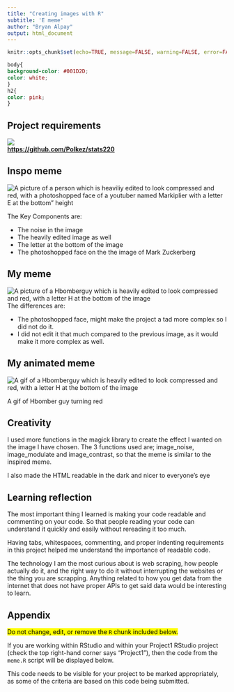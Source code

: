 ```yaml
---
title: "Creating images with R"
subtitle: 'E meme'
author: "Bryan Alpay"
output: html_document
---
```


```r
knitr::opts_chunk$set(echo=TRUE, message=FALSE, warning=FALSE, error=FALSE)
```

```css
body{
background-color: #001D2D;
color: white;
}
h2{
color: pink;
}
```

## Project requirements
![](folder.png)<br>
**[https://github.com/Polkez/stats220](https://github.com/Polkez/stats220)**

## Inspo meme
![A picture of a person which is heaviliy edited to look compressed and red, with a photoshopped face of a youtuber named Markiplier with a letter E at the bottom" height](inspo_meme.jpg) <br>

The Key Components are:

* The noise in the image
* The heavily edited image as well
* The letter at the bottom of the image
* The photoshopped face on the the image of Mark Zuckerberg

## My meme
![A picture of a Hbomberguy which is heavily edited to look compressed and red, with a letter H at the bottom of the image](my_meme.png) <br>
The differences are:

* The photoshopped face, might make the project a tad more complex so I did not do it.
* I did not edit it that much compared to the previous image, as it would make it more complex as well.

## My animated meme
![A gif of a Hbomberguy which is heavily edited to look compressed and red, with a letter H at the bottom of the image](my_animated_gif.gif)<br>

A gif of Hbomber guy turning red

## Creativity
I used more functions in the magick library to create the effect I wanted on the image I have chosen. The 3 functions used are; image_noise, image_modulate and image_contrast, so that the meme is similar to the inspired meme.

I also made the HTML readable in the dark and nicer to everyone's eye

## Learning reflection
The most important thing I learned is making your code readable and commenting on your code. So that people reading your code can understand it quickly and easily without rereading it too much.

Having tabs, whitespaces, commenting, and proper indenting requirements in this project helped me understand the importance of readable code.

The technology I am the most curious about is web scraping, how people actually do it, and the right way to do it without interrupting the websites or the thing you are scrapping. Anything related to how you get data from the internet that does not have proper APIs to get said data would be interesting to learn.


## Appendix

<mark>Do not change, edit, or remove the `R` chunk included below.</mark>

If you are working within RStudio and within your Project1 RStudio project (check the top right-hand corner says "Project1"), then the code from the `meme.R` script will be displayed below.

This code needs to be visible for your project to be marked appropriately, as some of the criteria are based on this code being submitted.

```r

```
